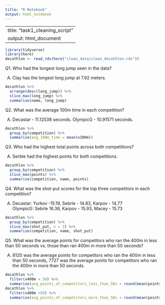 ```yaml
---
title: "R Notebook"
output: html_notebook
---
```

---
title: "task1_cleaning_script"
output: html_document
---

```r
library(tidyverse)
library(here)
decathlon <- read_rds(here("clean_data/clean_decathlon.rds"))
```


Q1. Who had the longest long jump seen in the data?

A.  Clay has the longest long jump at 7.92 meters.

```r
decathlon %>% 
  arrange(desc(long_jump)) %>% 
  slice_max(long_jump) %>% 
  summarise(name, long_jump)
```

Q2. What was the average 100m time in each competition?

A.  Decastar - 11.12538 seconds.
    OlympicG - 10.91571 seconds.

```r
decathlon %>% 
  group_by(competition) %>% 
  summarise(avg_100m_time = mean(x100m))
```

Q3. Who had the highest total points across both competitions?

A.  Serble had the highest points for both competitions.

```r
decathlon %>% 
  group_by(competition) %>% 
  slice_max(points) %>% 
  summarise(competition, name, points)
```

Q4. What was the shot-put scores for the top three competitors in each competition?

A.  Decastar:	Yurkov -15.19, Sebrle -	14.83, Karpov -	14.77		
    OlympicG:	Sebrle	16.36, Karpov -	15.93, Macey - 15.73	

```r
decathlon %>% 
  group_by(competition) %>%
  slice_max(shot_put, n = 3) %>% 
  summarise(competition, name, shot_put)
```

Q5. What was the average points for competitors who ran the 400m in less than 50 seconds vs. those than ran 400m in more than 50 seconds?

A.  8120 was the average points for competitors who ran the 400m in less than 50 seconds,
    7727 was the average points for competitors who ran the 400m in more than 50 seconds.
    

```r
decathlon %>% 
  filter(x400m < 50) %>%
  summarise(avg_points_of_competitors_less_than_50s = round(mean(points)))
decathlon %>% 
  filter(x400m >50) %>% 
  summarise(avg_points_of_competitors_more_than_50s = round(mean(points)))
```